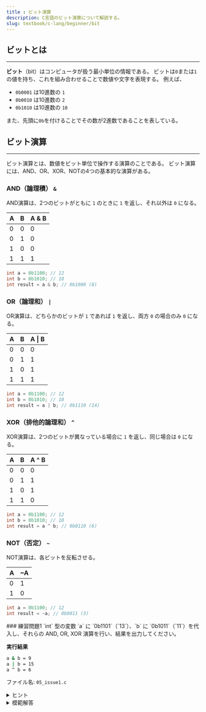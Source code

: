 ```yaml
---
title : ビット演算
description: C言語のビット演算について解説する。
slug: textbook/c-lang/beginner/bit
---
```



## ビットとは

---

**ビット**（bit）はコンピュータが扱う最小単位の情報である。
ビットは`0`または`1`の値を持ち、これを組み合わせることで数値や文字を表現する。
例えば、

- `0b0001` は10進数の `1`
- `0b0010` は10進数の `2`
- `0b1010` は10進数の `10`

また、先頭に`0b`を付けることでその数が2進数であることを表している。

## ビット演算

---

ビット演算とは、数値をビット単位で操作する演算のことである。
ビット演算には、AND、OR、XOR、NOTの4つの基本的な演算がある。

### AND（論理積） `&`

AND演算は、2つのビットがともに `1` のときに `1` を返し、それ以外は `0` になる。

| A | B | A & B |
|---|---|-------|
| 0 | 0 |   0   |
| 0 | 1 |   0   |
| 1 | 0 |   0   |
| 1 | 1 |   1   |

```c
int a = 0b1100; // 12
int b = 0b1010; // 10
int result = a & b; // 0b1000 (8)
```

### OR（論理和） `|`

OR演算は、どちらかのビットが `1` であれば `1` を返し、両方 `0` の場合のみ `0` になる。

| A | B | A \| B |
|---|---|-------|
| 0 | 0 |  0    |
| 0 | 1 |  1    |
| 1 | 0 |  1    |
| 1 | 1 |  1    |

```c
int a = 0b1100; // 12
int b = 0b1010; // 10
int result = a | b; // 0b1110 (14)
```

### XOR（排他的論理和） `^`

XOR演算は、2つのビットが異なっている場合に `1` を返し、同じ場合は `0` になる。

| A | B | A ^ B |
|---|---|-------|
| 0 | 0 |  0    |
| 0 | 1 |  1    |
| 1 | 0 |  1    |
| 1 | 1 |  0    |

```c
int a = 0b1100; // 12
int b = 0b1010; // 10
int result = a ^ b; // 0b0110 (6)
```

### NOT（否定） `~`

NOT演算は、各ビットを反転させる。

| A | ~A |
|---|----|
| 0 | 1  |
| 1 | 0  |

```c
int a = 0b1100; // 12
int result = ~a; // 0b0011 (3)
```

<Card>
### 練習問題1
`int` 型の変数 `a` に `0b1101`（`13`）、`b` に `0b1011`（`11`）を代入し、それらの AND, OR, XOR 演算を行い、結果を出力してください。 

**実行結果**
```sh
a & b = 9
a | b = 15
a ^ b = 6
```
ファイル名: `05_issue1.c`
<details>
<summary>ヒント</summary>
<Aside type="tip">
`&`, `|`, `^` の演算子を使って計算し、それぞれ `printf` で出力しよう 
</Aside>
</details>

<details>
<summary>模範解答</summary>
```c title="05_issue1.c"
#include <stdio.h>

int main(void) {
    int a = 0b1101; // 13
    int b = 0b1011; // 11
    printf("a & b = %d\n", a & b); // 0b1001 (9)
    printf("a | b = %d\n", a | b); // 0b1111 (15)
    printf("a ^ b = %d\n", a ^ b); // 0b0110 (6)
    return 0;
}
```
</details>
</Card>

## シフト演算

---

シフト演算はビットの位置を左右にずらすことで数値を変化させる演算である。

### 左シフト `<<`

左シフトはビットを左に移動し、空いた部分を `0` で埋める。

```c
int a = 0b1100; // 12
int result = a << 1; // 0b11000 (24)
```

<Aside>
- `a << 1` は `a * 2` に相当する。
- `a << n` は `a * 2^n` と同じ意味になる。
</Aside>

### 右シフト `>>`

右シフトはビットを右に移動させる。

```c
int a = 0b1100; // 12
int result = a >> 1; // 0b0110 (6)
```

<Aside>
- `a >> 1` は `a / 2` に相当する。
- `a >> n` は `a / 2^n` と同じ意味になる。
</Aside>

<Card>
### 練習問題2
整数 `a` に `0b10010`（`18`）を代入し、次の操作を行った結果を出力してください。

- `a` を **左に 2 ビット** シフト
- `a` を **右に 1 ビット** シフト  

**実行結果**
```sh
a << 2 = 72
a >> 1 = 9
```
ファイル名: `05_issue2.c`
<details>
<summary>ヒント</summary>
<Aside type="tip">
- 左シフト `<<` はビットを左に移動させ、空いている右側を `0` で埋めます。  
- 右シフト `>>` はビットを右に移動させ、空いている左側を符号ビットで埋めます（符号なし整数の場合は `0`）。 
</Aside>
</details>

<details>
<summary>模範解答</summary>
```c title="05_issue2.c"
#include <stdio.h>

int main(void) {
    int a = 0b10010; // 18
    printf("a << 2 = %d\n", a << 2); // 0b1001000 (72)
    printf("a >> 1 = %d\n", a >> 1); // 0b01001 (9)
    return 0;
}
```
</details>
</Card>